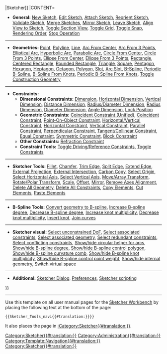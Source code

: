 {{navigation menu 2
|TITLE=[[Image:Workbench_Sketcher.svg|24px]] [[Sketcher_Workbench{{#translation:}}|Sketcher]]
|CONTENT=

* '''General:''' [[Sketcher_NewSketch{{#translation:}}|New Sketch]], [[Sketcher_EditSketch{{#translation:}}|Edit Sketch]], [[Sketcher_MapSketch{{#translation:}}|Attach Sketch]], [[Sketcher_ReorientSketch{{#translation:}}|Reorient Sketch]], [[Sketcher_ValidateSketch{{#translation:}}|Validate Sketch]], [[Sketcher_MergeSketches{{#translation:}}|Merge Sketches]], [[Sketcher_MirrorSketch{{#translation:}}|Mirror Sketch]], [[Sketcher_LeaveSketch{{#translation:}}|Leave Sketch]], [[Sketcher_ViewSketch{{#translation:}}|Align View to Sketch]], [[Sketcher_ViewSection{{#translation:}}|Toggle Section View]], [[Sketcher_Grid{{#translation:}}|Toggle Grid]], [[Sketcher_Snap{{#translation:}}|Toggle Snap]], [[Sketcher_RenderingOrder{{#translation:}}|Rendering Order]], [[Sketcher_StopOperation{{#translation:}}|Stop Operation]]

----

* '''Geometries:''' [[Sketcher_CreatePoint{{#translation:}}|Point]], [[Sketcher_CreatePolyline{{#translation:}}|Polyline]], [[Sketcher_CreateLine{{#translation:}}|Line]], [[Sketcher_CreateArc{{#translation:}}|Arc From Center]], [[Sketcher_Create3PointArc{{#translation:}}|Arc From 3 Points]], [[Sketcher_CreateArcOfEllipse{{#translation}}|Elliptical Arc]], [[Sketcher_CreateArcOfHyperbola{{#translation:}}|Hyperbolic Arc]], [[Sketcher_CreateArcOfParabola{{#translation:}}|Parabolic Arc]], [[Sketcher_CreateCircle{{#translation:}}|Circle From Center]], [[Sketcher_Create3PointCircle{{#translation:}}|Circle From 3 Points]], [[Sketcher_CreateEllipseByCenter{{#translation:}}|Ellipse From Center]], [[Sketcher_CreateEllipseBy3Points{{#translation:}}|Ellipse From 3 Points]], [[Sketcher_CreateRectangle{{#translation:}}|Rectangle]], [[Sketcher_CreateRectangle_Center{{#translation:}}|Centered Rectangle]], [[Sketcher_CreateOblong{{#translation:}}|Rounded Rectangle]], [[Sketcher_CreateTriangle{{#translation:}}|Triangle]], [[Sketcher_CreateSquare{{#translation:}}|Square]], [[Sketcher_CreatePentagon{{#translation:}}|Pentagon]], [[Sketcher_CreateHexagon{{#translation:}}|Hexagon]], [[Sketcher_CreateHeptagon{{#translation:}}|Heptagon]], [[Sketcher_CreateOctagon{{#translation:}}|Octagon]], [[Sketcher_CreateRegularPolygon{{#translation:}}|Polygon]], [[Sketcher_CreateSlot{{#translation:}}|Slot]], [[Sketcher_CreateArcSlot{{#translation:}}|Arc Slot]], [[Sketcher_CreateBSpline{{#translation:}}|B-Spline]], [[Sketcher_CreatePeriodicBSpline{{#translation:}}|Periodic B-Spline]], [[Sketcher_CreateBSplineByInterpolation{{#translation:}}|B-Spline From Knots]], [[Sketcher_CreatePeriodicBSplineByInterpolation{{#translation:}}|Periodic B-Spline From Knots]], [[Sketcher_ToggleConstruction{{#translation:}}|Toggle Construction Geometry]]

----

* '''Constraints:'''
** '''Dimensional Constraints:''' [[Sketcher_Dimension{{#translation:}}|Dimension]], [[Sketcher_ConstrainDistanceX{{#translation:}}|Horizontal Dimension]], [[Sketcher_ConstrainDistanceY{{#translation:}}|Vertical Dimension]], [[Sketcher_ConstrainDistance{{#translation:}}|Distance Dimension]], [[Sketcher_ConstrainRadiam{{#translation:}}|Radius/Diameter Dimension]], [[Sketcher_ConstrainRadius{{#translation:}}|Radius Dimension]], [[Sketcher_ConstrainDiameter{{#translation:}}|Diameter Dimension]], [[Sketcher_ConstrainAngle{{#translation:}}|Angle Dimension]], [[Sketcher_ConstrainLock{{#translation:}}|Lock Position]]
** '''Geometric Constraints:''' [[Sketcher_ConstrainCoincidentUnified{{#translation:}}|Coincident Constraint (Unified)]], [[Sketcher_ConstrainCoincident{{#translation:}}|Coincident Constraint]], [[Sketcher_ConstrainPointOnObject{{#translation:}}|Point-On-Object Constraint]], [[Sketcher_ConstrainHorVer{{#translation:}}|Horizontal/Vertical Constraint]], [[Sketcher_ConstrainHorizontal{{#translation:}}|Horizontal Constraint]], [[Sketcher_ConstrainVertical{{#translation:}}|Vertical Constraint]], [[Sketcher_ConstrainParallel{{#translation:}}|Parallel Constraint]], [[Sketcher_ConstrainPerpendicular{{#translation:}}|Perpendicular Constraint]], [[Sketcher_ConstrainTangent{{#translation:}}|Tangent/Collinear Constraint]], [[Sketcher_ConstrainEqual{{#translation:}}|Equal Constraint]], [[Sketcher_ConstrainSymmetric{{#translation:}}|Symmetric Constraint]], [[Sketcher_ConstrainBlock{{#translation:}}|Block Constraint]]
** '''Other Constraints:''' [[Sketcher_ConstrainSnellsLaw{{#translation:}}|Refraction Constraint]]
** '''Constraint Tools:''' [[Sketcher_ToggleDrivingConstraint{{#translation:}}|Toggle Driving/Reference Constraints]], [[Sketcher_ToggleActiveConstraint{{#translation:}}|Toggle Constraints]]

----

* '''Sketcher Tools:''' [[Sketcher_CreateFillet{{#translation:}}|Fillet]], [[Sketcher_CreateChamfer{{#translation:}}|Chamfer]], [[Sketcher_Trimming{{#translation:}}|Trim Edge]], [[Sketcher_Split{{#translation:}}|Split Edge]], [[Sketcher_Extend{{#translation:}}|Extend Edge]], [[Sketcher_Projection{{#translation:}}|External Projection]], [[Sketcher_Intersection{{#translation:}}|External Intersection]], [[Sketcher_CarbonCopy{{#translation:}}|Carbon Copy]], [[Sketcher_SelectOrigin{{#translation:}}|Select Origin]], [[Sketcher_SelectHorizontalAxis{{#translation:}}|Select Horizontal Axis]], [[Sketcher_SelectVerticalAxis{{#translation:}}|Select Vertical Axis]], [[Sketcher_Translate{{#translation:}}|Move/Array Transform]], [[Sketcher_Rotate{{#translation:}}|Rotate/Polar Transform]], [[Sketcher_Scale{{#translation:}}|Scale]], [[Sketcher_Offset{{#translation:}}|Offset]], [[Sketcher_Symmetry{{#translation:}}|Mirror]], [[Sketcher_RemoveAxesAlignment{{#translation:}}|Remove Axes Alignment]], [[Sketcher_DeleteAllGeometry{{#translation:}}|Delete All Geometry]], [[Sketcher_DeleteAllConstraints{{#translation:}}|Delete All Constraints]], [[Sketcher_Workbench{{#translation:}}#Copy,_cut_and_paste|Copy Elements]], [[Sketcher_Workbench{{#translation:}}#Copy,_cut_and_paste|Cut Elements]], [[Sketcher_Workbench{{#translation:}}#Copy,_cut_and_paste|Paste Elements]]

----

* '''B-Spline Tools:''' [[Sketcher_BSplineConvertToNURBS{{#translation:}}|Convert geometry to B-spline]], [[Sketcher_BSplineIncreaseDegree{{#translation:}}|Increase B-spline degree]], [[Sketcher_BSplineDecreaseDegree{{#translation:}}|Decrease B-spline degree]], [[Sketcher_BSplineIncreaseKnotMultiplicity{{#translation:}}|Increase knot multiplicity]], [[Sketcher_BSplineDecreaseKnotMultiplicity{{#translation:}}|Decrease knot multiplicity]], [[Sketcher_BSplineInsertKnot{{#translation:}}|Insert knot]], [[Sketcher_JoinCurves{{#translation:}}|Join curves]]

----

* '''Sketcher visual:''' [[Sketcher_SelectElementsWithDoFs{{#translation:}}|Select unconstrained DoF]], [[Sketcher_SelectConstraints{{#translation:}}|Select associated constraints]], [[Sketcher_SelectElementsAssociatedWithConstraints{{#translation:}}|Select associated geometry]], [[Sketcher_SelectRedundantConstraints{{#translation:}}|Select redundant constraints]], [[Sketcher_SelectConflictingConstraints{{#translation:}}|Select conflicting constraints]], [[Sketcher_ArcOverlay{{#translation:}}|Show/hide circular helper for arcs]], [[Sketcher_BSplineDegree{{#translation:}}|Show/hide B-spline degree]], [[Sketcher_BSplinePolygon{{#translation:}}|Show/hide B-spline control polygon]], [[Sketcher_BSplineComb{{#translation:}}|Show/hide B-spline curvature comb]], [[Sketcher_BSplineKnotMultiplicity{{#translation:}}|Show/hide B-spline knot multiplicity]], [[Sketcher_BSplinePoleWeight{{#translation:}}|Show/hide B-spline control point weight]], [[Sketcher_RestoreInternalAlignmentGeometry{{#translation:}}|Show/hide internal geometry]], [[Sketcher_SwitchVirtualSpace{{#translation:}}|Switch virtual space]]

----

* '''Additional:''' [[Sketcher_Dialog{{#translation:}}|Sketcher Dialog]], [[Sketcher_Preferences{{#translation:}}|Preferences]], [[Sketcher_scripting{{#translation:}}|Sketcher scripting]]
}}<includeonly>[[Category:Sketcher{{#translation:}}]]</includeonly><noinclude>

----

Use this template on all user manual pages for the [[Sketcher_Workbench|Sketcher Workbench]] by placing the following text at the bottom of the page:
 <nowiki>{{Sketcher_Tools_navi{{#translation:}}}}</nowiki>

It also places the page in [[:Category:Sketcher{{#translation:}}]].
[[Category:Administration{{#translation:}}]]
[[Category:Template:Navigation{{#translation:}}]]
[[Category:Sketcher{{#translation:}}]]
</noinclude>